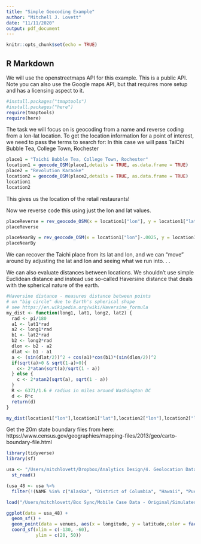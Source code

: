```yaml
---
title: "Simple Geocoding Example"
author: "Mitchell J. Lovett"
date: "11/11/2020"
output: pdf_document
---
```


```r
knitr::opts_chunk$set(echo = TRUE)
```

## R Markdown

We will use the openstreetmaps API for this example. This is a public API. Note you can also use the Google maps API, but that requires more setup and has a licensing aspect to it.

```r
#install.packages("tmaptools")
#install.packages("here")
require(tmaptools)
require(here)
```

The task we will focus on is geocoding from a name and reverse coding from a lon-lat location. 
To get the location information for a point of interest, we need to pass the terms to search for: In this case we will pass TaiChi Bubble Tea, College Town, Rochester
```r
place1 = "Taichi Bubble Tea, College Town, Rochester"
location1 = geocode_OSM(place1,details = TRUE, as.data.frame = TRUE)
place2 = "Revolution Karaoke"
location2 = geocode_OSM(place2,details = TRUE, as.data.frame = TRUE)
location1
location2
```

This gives us the location of the retail restaurants!  

Now we reverse code this using just the lon and lat values. 

```r
placeReverse = rev_geocode_OSM(x = location1["lon"], y = location1["lat"],as.data.frame = TRUE)[, c("name")]
placeReverse

placeNearBy = rev_geocode_OSM(x = location1["lon"]-.0025, y = location1["lat"],as.data.frame = TRUE)[, c("name")]
placeNearBy
```
We can recover the Taichi place from its lat and lon, and we can "move" around by adjusting the lat and lon and seeing what we run into. . .

We can also evaluate distances between locations. We shouldn't use simple Euclidean distance and instead use so-called Haversine distance that deals with the spherical nature of the earth. 

```r
#Haversine distance - measures distance between points
# on "big circle" due to Earth's spherical shape
# see https://en.wikipedia.org/wiki/Haversine_formula
my_dist <- function(long1, lat1, long2, lat2) {
  rad <- pi/180
  a1 <- lat1*rad
  a2 <- long1*rad
  b1 <- lat2*rad
  b2 <- long2*rad
  dlon <- b2 - a2
  dlat <- b1 - a1
  a <- (sin(dlat/2))^2 + cos(a1)*cos(b1)*(sin(dlon/2))^2
  if(sqrt(a)>0 & sqrt(1-a)>0){
    c<- 2*atan(sqrt(a)/sqrt(1 - a))
  } else {
    c <- 2*atan2(sqrt(a), sqrt(1 - a))
  }
  R <- 6371/1.6 # radius in miles around Washington DC 
  d <- R*c
  return(d)
}

my_dist(location1["lon"],location1["lat"],location2["lon"],location2["lat"])

```

Get the 20m state boundary files from here:
https://www.census.gov/geographies/mapping-files/2013/geo/carto-boundary-file.html

```r
library(tidyverse)
library(sf)

usa <- "/Users/mitchlovett/Dropbox/Analytics Design/4. Geolocation Data and Segmentation/cb_2013_us_state_20m/cb_2013_us_state_20m.shp" %>%
  st_read()

(usa_48 <- usa %>%
  filter(!(NAME %in% c("Alaska", "District of Columbia", "Hawaii", "Puerto Rico"))))

load("/Users/mitchlovett/Box Sync/Mobile Case Data - Original/Simulated Data/MobileVisits.Rdata")

ggplot(data = usa_48) +
  geom_sf() + 
  geom_point(data = venues, aes(x = longitude, y = latitude,color = factor(chain)), alpha = .2) +
  coord_sf(xlim = c(-130, -60),
           ylim = c(20, 50))

```

